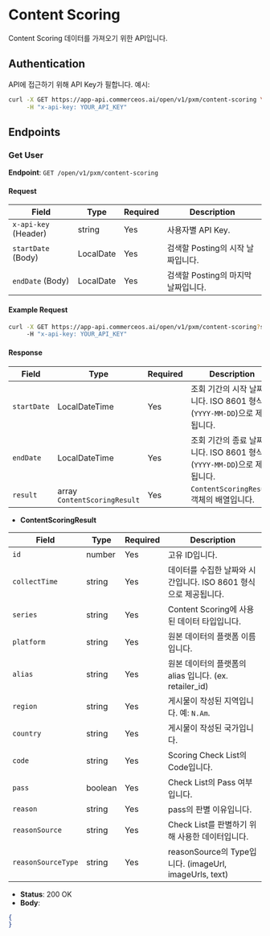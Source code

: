 # Content Scoring

Content Scoring 데이터를 가져오기 위한 API입니다.


## Authentication

API에 접근하기 위해 API Key가 필합니다. 예시:

```bash
curl -X GET https://app-api.commerceos.ai/open/v1/pxm/content-scoring \
     -H "x-api-key: YOUR_API_KEY"
```

## Endpoints

### Get User

**Endpoint**: `GET /open/v1/pxm/content-scoring`  

#### Request

| Field                   | Type    | Required | Description                         |
|-------------------------|---------|----------|-------------------------------------|
| `x-api-key` (Header)    | string  | Yes      | 사용자별 API Key.   |
| `startDate` (Body)      | LocalDate  | Yes   | 검색할 Posting의 시작 날짜입니다.              |
| `endDate` (Body)        | LocalDate  | Yes   | 검색할 Posting의 마지막 날짜입니다.             |

#### Example Request

```bash
curl -X GET https://app-api.commerceos.ai/open/v1/pxm/content-scoring?startDate=2024-01-01&endDate=2024-11-27 \
     -H "x-api-key: YOUR_API_KEY"
```

#### Response

| Field      | Type       | Required | Description                                           |
|------------|------------|----------|----------------------------------------------|
| `startDate` | LocalDateTime  | Yes      | 조회 기간의 시작 날짜입니다. ISO 8601 형식(`YYYY-MM-DD`)으로 제공됩니다. |
| `endDate`   | LocalDateTime  | Yes      | 조회 기간의 종료 날짜입니다. ISO 8601 형식(`YYYY-MM-DD`)으로 제공됩니다. |
| `result`    | array `ContentScoringResult`    | Yes      | `ContentScoringResult` 객체의 배열입니다.                            |


- **ContentScoringResult**

| Field              | Type       | Required | Description                                                             |
|--------------------|------------|----------|-------------------------------------------------------------------------|
| `id`               | number     | Yes      | 고유 ID입니다.                                                             |
| `collectTime`      | string     | Yes      | 데이터를 수집한 날짜와 시간입니다. ISO 8601 형식으로 제공됩니다.                     |
| `series`           | string     | Yes      | Content Scoring에 사용된 데이터 타입입니다.                                    |
| `platform`         | string     | Yes      | 원본 데이터의 플랫폼 이름입니다.                                                |
| `alias`            | string     | Yes      | 원본 데이터의 플랫폼의 alias 입니다. (ex. retailer_id)                         |
| `region`           | string     | Yes      | 게시물이 작성된 지역입니다. 예: `N.Am`.                                        |
| `country`          | string     | Yes      | 게시물이 작성된 국가입니다.                                                   |
| `code`             | string     | Yes      | Scoring Check List의 Code입니다.                                          |
| `pass`             | boolean    | Yes      | Check List의 Pass 여부입니다.                                              |
| `reason`           | string     | Yes      | pass의 판별 이유입니다.                                                     |
| `reasonSource`     | string     | Yes      | Check List를 판별하기 위해 사용한 데이터입니다.                                 |
| `reasonSourceType` | string     | Yes      | reasonSource의 Type입니다. (imageUrl, imageUrls, text)                    | 


- **Status**: 200 OK
- **Body**:

```json
{
}
```
